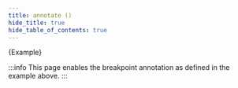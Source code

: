 ```yaml
---
title: annotate ()
hide_title: true
hide_table_of_contents: true
---
```


<DocPage fieldName="annotate" fieldType="function" spec={Spec} />
<AddClassToPage classNames="annotate-example" />

<CodeBlock className="language-scss">
  {Example}
</CodeBlock>

:::info
This page enables the breakpoint annotation as defined in the example above.
:::

